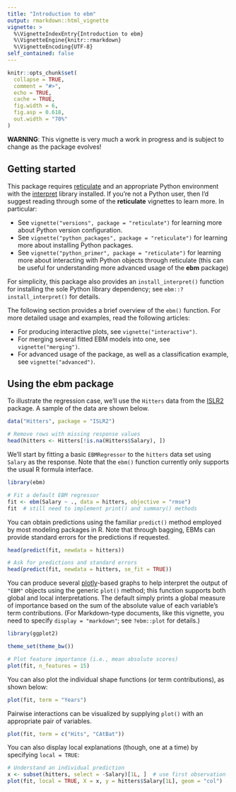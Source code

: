 ```yaml
---
title: "Introduction to ebm"
output: rmarkdown::html_vignette
vignette: >
  %\VignetteIndexEntry{Introduction to ebm}
  %\VignetteEngine{knitr::rmarkdown}
  %\VignetteEncoding{UTF-8}
self_contained: false
---
```


```r
knitr::opts_chunk$set(
  collapse = TRUE,
  comment = "#>",
  echo = TRUE,
  cache = TRUE,
  fig.width = 6,
  fig.asp = 0.618,
  out.width = "70%"
)
```

**WARNING**: This vignette is very much a work in progress and is subject to change as the package evolves!


## Getting started

This package requires [reticulate](https://rstudio.github.io/reticulate/) and an appropriate Python environment with the [interpret](https://github.com/interpretml/interpret/) library installed. If you're not a Python user, then I'd suggest reading through some of the **reticulate** vignettes to learn more. In particular:

* See `vignette("versions", package = "reticulate")` for learning more about Python version configuration.
* See `vignette("python_packages", package = "reticulate")` for learning more about installing Python packages.
* See `vignette("python_primer", package = "reticulate")` for learning more about interacting with Python objects through reticulate (this can be useful for understanding more advanced usage of the **ebm** package)

For simplicity, this package also provides an `install_interpret()` function for installing the sole Python library dependency; see `ebm::?install_interpret()` for details.

The following section provides a brief overview of the `ebm()` function. For more detailed usage and examples, read the following articles:

* For producing interactive plots, see `vignette("interactive")`.
* For merging several fitted EBM models into one, see `vignette("merging")`.
* For advanced usage of the package, as well as a classification example, see `vignette("advanced")`.


## Using the **ebm** package

To illustrate the regression case, we'll use the `Hitters` data from the [ISLR2](https://cran.r-project.org/package=ISLR2) package. A sample of the data are shown below.

```r
data("Hitters", package = "ISLR2")

# Remove rows with missing response values
head(hitters <- Hitters[!is.na(Hitters$Salary), ])
```

We'll start by fitting a basic `EBMRegressor` to the `hitters` data set using `Salary` as the response. Note that the `ebm()` function currently only supports the usual R formula interface.

```r
library(ebm)

# Fit a default EBM regressor
fit <- ebm(Salary ~ ., data = hitters, objective = "rmse")
fit  # still need to implement print() and summary() methods
```

You can obtain predictions using the familiar `predict()` method employed by most modeling packages in R. Note that through bagging, EBMs can provide standard errors for the predictions if requested.

```r
head(predict(fit, newdata = hitters))

# Ask for predictions and standard errors
head(predict(fit, newdata = hitters, se_fit = TRUE))
```
You can produce several [plotly](https://plotly.com/r/)-based graphs to help interpret the output of `"EBM"` objects using the generic `plot()` method; this function supports both global and local interpretations. The default simply prints a global measure of importance based on the sum of the absolute value of each variable's term contributions. (For Markdown-type documents, like this vignette, you need to specify `display = "markdown"`; see `?ebm::plot` for details.)

```r
library(ggplot2)

theme_set(theme_bw())

# Plot feature importance (i.e., mean absolute scores)
plot(fit, n_features = 15)
```

You can also plot the individual shape functions (or term contributions), as shown below:

```r
plot(fit, term = "Years")
```

Pairwise interactions can be visualized by supplying `plot()` with an appropriate pair of variables.

```r
plot(fit, term = c("Hits", "CAtBat"))
```

You can also display local explanations (though, one at a time) by specifying `local = TRUE`:

```r
# Understand an individual prediction
x <- subset(hitters, select = -Salary)[1L, ]  # use first observation
plot(fit, local = TRUE, X = x, y = hitters$Salary[1L], geom = "col")
```

